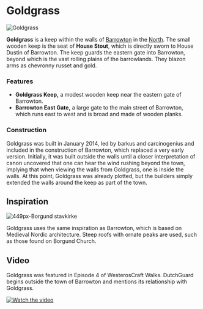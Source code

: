 

# Goldgrass

<Image
  src="https://cdn.sanity.io/images/1as7cn02/production/1c5e7d39b0a83d6b1bcadc7d950b3a645000b22e-1600x900.png?w=976&h=350&fit=crop&crop=center&auto=format"
  alt="Goldgrass"
  width={976}
  height={350}
/>

<ProjectDetails
  floatRight
  region="North"
  house="House Stout"
  type="Castle"
  status="Completed"
  warp="/warp goldgrass"
  projectLead="barkus, carcinogenius"
  dateStarted="December 28, 2013"
  dateCompleted="December 28, 2013"
/>

**Goldgrass** is a keep within the walls of [Barrowton](https://westeroscraft.com/wiki/north/barrowton) in the [North](https://westeroscraft.com/wiki/north). The small wooden keep is the seat of **House Stout**, which is directly sworn to House Dustin of Barrowton. The keep guards the eastern gate into Barrowton, beyond which is the vast rolling plains of the barrowlands. They blazon arms as chevronny russet and gold.

### Features

- **Goldgrass Keep,** a modest wooden keep near the eastern gate of Barrowton.
- **Barrowton East Gate,** a large gate to the main street of Barrowton, which runs east to west and is broad and made of wooden planks.

### Construction

Goldgrass was built in January 2014, led by barkus and carcinogenius and included in the construction of Barrowton, which replaced a very early version. Initially, it was built outside the walls until a closer interpretation of canon uncovered that one can hear the wind rushing beyond the town, implying that when viewing the walls from Goldgrass, one is inside the walls. At this point, Goldgrass was already plotted, but the builders simply extended the walls around the keep as part of the town.

## Inspiration

![449px-Borgund stavkirke](https://cdn.sanity.io/images/1as7cn02/production/70f90caf74b5e11b60f59c2f57024154932cf081-449x600.jpg)

Goldgrass uses the same inspiration as Barrowton, which is based on Medieval Nordic architecture. Steep roofs with ornate peaks are used, such as those found on Borgund Church.

## Video

Goldgrass was featured in Episode 4 of WesterosCraft Walks. DutchGuard begins outside the town of Barrowton and mentions its relationship with Goldgrass.

[![Watch the video](https://img.youtube.com/vi/6IV4KpUaUJ4/0.jpg)](https:https://www.youtube.com/embed/6IV4KpUaUJ4)
